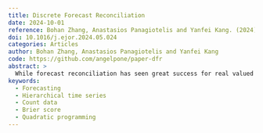 ```yaml
---
title: Discrete Forecast Reconciliation
date: 2024-10-01
reference: Bohan Zhang, Anastasios Panagiotelis and Yanfei Kang. (2024). Discrete forecast reconciliation. European Journal of Operational Research, 318(1), 143-153.
doi: 10.1016/j.ejor.2024.05.024
categories: Articles
author: Bohan Zhang, Anastasios Panagiotelis and Yanfei Kang
code: https://github.com/angelpone/paper-dfr
abstract: >
  While forecast reconciliation has seen great success for real valued data, the method has not yet been comprehensively extended to the discrete case. This paper defines and develops a formal discrete forecast reconciliation framework based on optimising scoring rules using quadratic programming. The proposed framework produces coherent joint probabilistic forecasts for count hierarchical time series. Two discrete reconciliation algorithms are proposed and compared to generalisations of the top-down and bottom-up approaches to count data. Two simulation experiments and two empirical examples are conducted to validate that the proposed reconciliation algorithms improve forecast accuracy. The empirical applications are to forecast criminal offences in Washington D.C. and the exceedance of thresholds in age-specific mortality rates in Australia. Compared to the top-down and bottom-up approaches, the proposed framework shows superior performance in both simulations and empirical studies.
keywords: 
  - Forecasting
  - Hierarchical time series
  - Count data
  - Brier score
  - Quadratic programming
---
```

